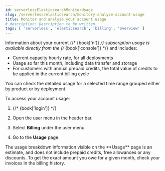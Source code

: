 ```yaml
---
id: serverlessElasticsearchMonitorUsage
slug: /serverless/elasticsearch/monitory-analyze-account-usage
title: Monitor and analyze your account usage
# description: Description to be written
tags: [ 'serverless', 'elasticsearch', 'billing', 'overview' ]
---
```



<div id="ec-account-usage"></div>

Information about your current {/* {book['n']} */} subscription usage is available directly from the {/* {book['console']} */} and includes:

* Current capacity hourly rate, for all deployments 
* Usage so far this month, including data transfer and storage
* For customers with annual prepaid credits, the total value of credits to be applied in the current billing cycle

You can check the detailed usage for a selected time range grouped either by product or by deployment.

To access your account usage:

1. {/* {book['login']} */}

1. Open the user menu in the header bar.

1. Select **Billing** under the user menu.

1. Go to the **Usage** page.

<DocCallOut title="Important" color="warning">
The usage breakdown information visible on the **Usage** page is an estimate, and does not include prepaid credits, free allowances or any discounts. To get the exact amount you owe for a given month, check your invoices in the <DocLink id="serverlessElasticsearchCheckBilling">billing history</DocLink>.
</DocCallOut>

